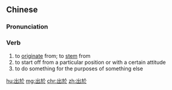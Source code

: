 {{also|出于}}
==Chinese==
{{zh-forms|s=出于}}

===Pronunciation===
{{zh-pron
|m=chūyú
|cat=v
}}

===Verb===
{{zh-verb}}

# to [[originate]] from; to [[stem]] from
# to start off from a particular position or with a certain attitude
# to do something for the purposes of something else

[[hu:出於]]
[[mg:出於]]
[[chr:出於]]
[[zh:出於]]